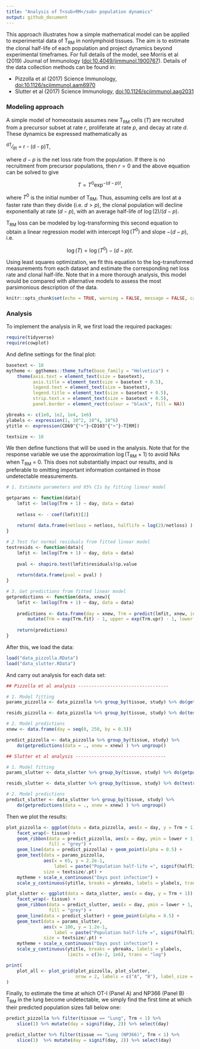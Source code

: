 ```yaml
---
title: "Analysis of T<sub>RM</sub> population dynamics"
output: github_document
---
```


<!--<script type="text/x-mathjax-config">
MathJax.Hub.Config({
  TeX: { equationNumbers: { autoNumber: "AMS" } }
});
</script>-->

This approach illustrates how a simple mathematical model can be applied to experimental data of T<sub>RM</sub> in nonlymphoid tissues. The aim is to estimate the clonal half-life of each population and project dynamics beyond experimental timeframes. For full details of the model, see Morris et al (2019) Journal of Immunology ([doi:10.4049/jimmunol.1900767](https://doi.org/10.4049/jimmunol.1900767)). Details of the data collection methods can be found in:

- Pizzolla et al (2017) Science Immunology, [doi:10.1126/sciimmunol.aam6970](https://immunology.sciencemag.org/content/2/12/eaam6970)
- Slutter et al (2017) Science Immunology, [doi:10.1126/sciimmunol.aag2031](https://immunology.sciencemag.org/content/2/7/eaag2031)


### Modeling approach

A simple model of homeostasis assumes new T<sub>RM</sub> cells ($T$) are recruited from a precursor subset at rate $r$, proliferate at rate $p$, and decay at rate $d$. These dynamics be expressed mathematically as

<!--$$\begin{aligned} \frac{dT}{dt} & = r + p T - d T \\ & = r - (d - p)T, \end{aligned}$$-->

<!--$$\frac{dT}{dt} = r - (d - p)T,$$-->

<sup>dT</sup>&frasl;<sub>dt</sub> = r - (d - p)T,

where $d-p$ is the net loss rate from the population. If there is no recruitment from precursor populations, then $r=0$ and the above equation can be solved to give

$$ T = T^0 \exp^{- (d-p)t},$$

where $T^0$ is the initial number of T<sub>RM</sub>. Thus, assuming cells are lost at a faster rate than they divide (i.e. $d > p$), the clonal population will decline exponentially at rate $(d-p)$, with an average half-life of $\log(2)/(d-p)$. 

T<sub>RM</sub> loss can be modeled by log-transforming this second equation to obtain a linear regression model with intercept $\log(T^0)$ and slope $-(d-p)$, i.e.

$$ \log(T) = \log(T^0) - (d-p)t.$$

Using least squares optimization, we fit this equation to the log-transformed measurements from each dataset and estimate the corresponding net loss rate and clonal half-life. Note that in a more thorough analysis, this model would be compared with alternative models to assess the most parsimonious description of the data.

```r
knitr::opts_chunk$set(echo = TRUE, warning = FALSE, message = FALSE, cache = FALSE)

```

### Analysis

To implement the analysis in R, we first load the required packages:

```r
require(tidyverse)
require(cowplot)
```

And define settings for the final plot:

```r
basetext <- 10
mytheme <- ggthemes::theme_tufte(base_family = "Helvetica") + 
    theme(axis.text = element_text(size = basetext), 
          axis.title = element_text(size = basetext + 0.5),
          legend.text = element_text(size = basetext),
          legend.title = element_text(size = basetext + 0.5),
          strip.text.x = element_text(size = basetext + 0.5), 
          panel.border = element_rect(colour = "black", fill = NA))

ybreaks <- c(1e0, 1e2, 1e4, 1e6)
ylabels <- expression(1, 10^2, 10^4, 10^6)
ytitle <- expression(CD69^{"+"}~CD103^{"+"}~T[RM])

textsize <- 10

```

We then define functions that will be used in the analysis. Note that for the response variable we use the approximation $\log$(T<sub>RM</sub> + 1) to avoid NAs when T<sub>RM</sub> = 0. This does not substantially impact our results, and is preferable to omitting important information contained in those undetectable measurements.

```r
# 1. Estimate parameters and 95% CIs by fitting linear model

getparams <- function(data){
    lmfit <- lm(log(Trm + 1) ~ day, data = data)
    
    netloss <- - coef(lmfit)[2]
    
    return( data.frame(netloss = netloss, halflife = log(2)/netloss) )
}

# 2 Test for normal residuals from fitted linear model
testresids <- function(data){
    lmfit <- lm(log(Trm + 1) ~ day, data = data)
    
    pval <- shapiro.test(lmfit$residuals)$p.value
    
    return(data.frame(pval = pval) )
}

# 3. Get predictions from fitted linear model
getpredictions <- function(data, xnew){
    lmfit <- lm(log(Trm + 1) ~ day, data = data)
    
    predictions <- data.frame(day = xnew, Trm = predict(lmfit, xnew, interval = "confidence")) %>% 
        mutate(Trm = exp(Trm.fit) - 1, upper = exp(Trm.upr) - 1, lower = exp(Trm.lwr) - 1)
    
    return(predictions)
}
```

After this, we load the data:

```r
load("data_pizzolla.RData")
load("data_slutter.RData")
```

And carry out analysis for each data set:

```r
## Pizzolla et al analysis ----------------------------------

# 1. Model fitting
params_pizzolla <- data_pizzolla %>% group_by(tissue, study) %>% do(getparams(data = .) )

resids_pizzolla <- data_pizzolla %>% group_by(tissue, study) %>% do(testresids(data = .) )

# 2. Model predictions
xnew <- data.frame(day = seq(0, 250, by = 0.5))

predict_pizzolla <- data_pizzolla %>% group_by(tissue, study) %>% 
    do(getpredictions(data = ., xnew = xnew) ) %>% ungroup()
```

```r
## Slutter et al analysis ----------------------------------

# 1. Model fitting
params_slutter <- data_slutter %>% group_by(tissue, study) %>% do(getparams(data = .) )

resids_slutter <- data_slutter %>% group_by(tissue, study) %>% do(testresids(data = .) )

# 2. Model predictions
predict_slutter <- data_slutter %>% group_by(tissue, study) %>% 
    do(getpredictions(data = ., xnew = xnew) ) %>% ungroup()
```

Then we plot the results:

```r

plot_pizzolla <- ggplot(data = data_pizzolla, aes(x = day, y = Trm + 1)) + 
    facet_wrap(~ tissue) +
    geom_ribbon(data = predict_pizzolla, aes(x = day, ymin = lower + 1, ymax = upper + 1), 
                fill = "grey") +
    geom_line(data = predict_pizzolla) + geom_point(alpha = 0.5) +
    geom_text(data = params_pizzolla, 
              aes(x = 65, y = 2.2e-1, 
                  label = paste("Population half-life =", signif(halflife, 2), "days")), 
              size = textsize/.pt) + 
    mytheme + scale_x_continuous("Days post infection") + 
    scale_y_continuous(ytitle, breaks = ybreaks, labels = ylabels, trans = "log")

plot_slutter <- ggplot(data = data_slutter, aes(x = day, y = Trm + 1)) + 
    facet_wrap(~ tissue) + 
    geom_ribbon(data = predict_slutter, aes(x = day, ymin = lower + 1, ymax = upper + 1), 
                fill = "grey") +
    geom_line(data = predict_slutter) + geom_point(alpha = 0.5) + 
    geom_text(data = params_slutter, 
              aes(x = 100, y = 1.2e-1, 
                  label = paste("Population half-life =", signif(halflife, 2), "days")), 
              size = textsize/.pt) + 
    mytheme + scale_x_continuous("Days post infection") +
    scale_y_continuous(ytitle, breaks = ybreaks, labels = ylabels, 
                       limits = c(3e-2, 1e6), trans = "log")

print(
    plot_all <- plot_grid(plot_pizzolla, plot_slutter, 
                          nrow = 2, labels = c("A", "B"), label_size = 12)
)
```

Finally, to estimate the time at which OT-I (Panel A) and NP366 (Panel B) T<sub>RM</sub> in the lung become undetectable, we simply find the first time at which their predicted population sizes fall below one:

```r
predict_pizzolla %>% filter(tissue == "Lung", Trm < 1) %>% 
    slice(1) %>% mutate(day = signif(day, 2)) %>% select(day)

predict_slutter %>% filter(tissue == "Lung (NP366)", Trm < 1) %>% 
    slice(1)  %>% mutate(day = signif(day, 2)) %>% select(day)

```

